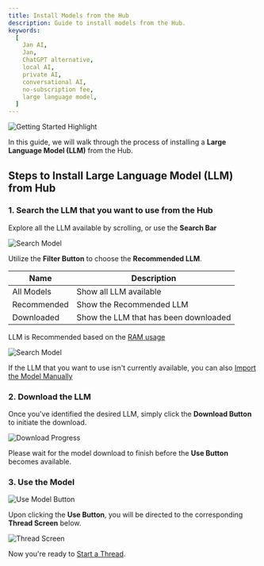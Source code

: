 ```yaml
---
title: Install Models from the Hub
description: Guide to install models from the Hub.
keywords:
  [
    Jan AI,
    Jan,
    ChatGPT alternative,
    local AI,
    private AI,
    conversational AI,
    no-subscription fee,
    large language model,
  ]
---
```

![Getting Started Highlight](assets/01-getting-started-install.gif)

In this guide, we will walk through the process of installing a **Large Language Model (LLM)** from the Hub.

## Steps to Install Large Language Model (LLM) from Hub

### 1. Search the LLM that you want to use from the Hub

Explore all the LLM available by scrolling, or use the **Search Bar**

![Search Model](assets/01-search-model.gif)

Utilize the **Filter Button** to choose the **Recommended LLM**.

| Name | Description |
| ---- | ----------- |
| All Models | Show all LLM available |
| Recommended | Show the Recommended LLM |
| Downloaded | Show the LLM that has been downloaded|

LLM is Recommended based on the [RAM usage](https://github.com/janhq/jan/issues/1384)

![Search Model](assets/01-filter-button.png)

If the LLM that you want to use isn't currently available, you can also [Import the Model Manually](./02-import-manually.mdx)

### 2. Download the LLM

Once you've identified the desired LLM, simply click the **Download Button** to initiate the download.

![Download Progress](assets/01-download-progress.png)

Please wait for the model download to finish before the **Use Button** becomes available.

### 3. Use the Model

![Use Model Button](assets/01-use-button.png)

Upon clicking the **Use Button**, you will be directed to the corresponding **Thread Screen** below.

![Thread Screen](assets/01-use-base.png)

Now you're ready to [Start a Thread](../03-chatting/04-start-thread.mdx).